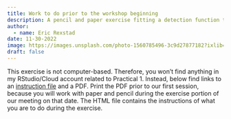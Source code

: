 ```yaml
---
title: Work to do prior to the workshop beginning
description: A pencil and paper exercise fitting a detection function to a histogram of perpendicular detection distances.
author: 
  - name: Eric Rexstad
date: 11-30-2022
image: https://images.unsplash.com/photo-1560785496-3c9d27877182?ixlib=rb-4.0.3&ixid=MnwxMjA3fDB8MHxzZWFyY2h8Mnx8aG9tZXdvcmt8ZW58MHx8MHx8&auto=format&fit=crop&w=400&q=60
draft: false
---
```


This exercise is not computer-based. Therefore, you won’t find anything in my RStudio/Cloud account related to Practical 1. Instead, below find links to an [instruction file](/Pr1/Pr1-instructions.html) and a PDF. Print the PDF prior to our first session, because you will work with paper and pencil during the exercise portion of our meeting on that date. The HTML file contains the instructions of what you are to do during the exercise.